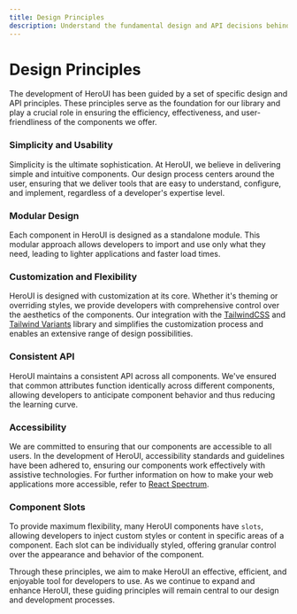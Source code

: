 ```yaml
---
title: Design Principles
description: Understand the fundamental design and API decisions behind the development of HeroUI.
---
```


# Design Principles

The development of HeroUI has been guided by a set of specific design and API principles.
These principles serve as the foundation for our library and play a crucial role in ensuring
the efficiency, effectiveness, and user-friendliness of the components we offer.

### Simplicity and Usability

Simplicity is the ultimate sophistication. At HeroUI, we believe in delivering simple and
intuitive components. Our design process centers around the user, ensuring that we deliver
tools that are easy to understand, configure, and implement, regardless of a developer's
expertise level.

### Modular Design

Each component in HeroUI is designed as a standalone module. This modular approach allows
developers to import and use only what they need, leading to lighter applications and faster
load times.

### Customization and Flexibility

HeroUI is designed with customization at its core. Whether it's theming or overriding styles,
we provide developers with comprehensive control over the aesthetics of the components. Our
integration with the [TailwindCSS](https://v3.tailwindcss.com/) and [Tailwind Variants](https://tailwind-variants.org)
library and simplifies the customization process and enables an extensive range of design possibilities.

### Consistent API

HeroUI maintains a consistent API across all components. We've ensured that common attributes
function identically across different components, allowing developers to anticipate component
behavior and thus reducing the learning curve.

### Accessibility

We are committed to ensuring that our components are accessible to all users.
In the development of HeroUI, accessibility standards and guidelines have been adhered to,
ensuring our components work effectively with assistive technologies. For further information
on how to make your web applications more accessible, refer to [React Spectrum](https://react-spectrum.adobe.com/react-aria/index.html).

### Component Slots

To provide maximum flexibility, many HeroUI components have `slots`, allowing developers to
inject custom styles or content in specific areas of a component. Each slot can be individually
styled, offering granular control over the appearance and behavior of the component.

<Spacer y={4}/>

Through these principles, we aim to make HeroUI an effective, efficient, and enjoyable tool
for developers to use. As we continue to expand and enhance HeroUI, these guiding principles
will remain central to our design and development processes.

<Spacer y={4}/>

<CarbonAd/>
